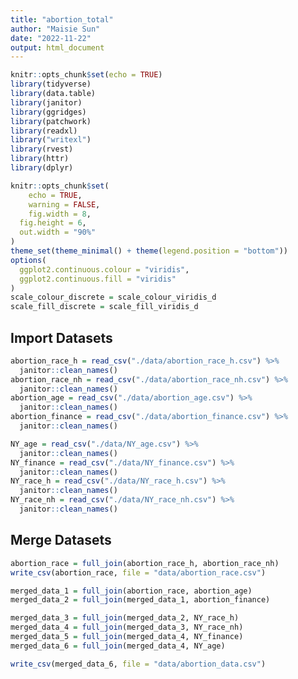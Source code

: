 ```yaml
---
title: "abortion_total"
author: "Maisie Sun"
date: "2022-11-22"
output: html_document
---
```


```r
knitr::opts_chunk$set(echo = TRUE)
library(tidyverse)
library(data.table)
library(janitor)
library(ggridges)
library(patchwork)
library(readxl)
library("writexl")
library(rvest)
library(httr)
library(dplyr)

knitr::opts_chunk$set(
	echo = TRUE,
	warning = FALSE,
	fig.width = 8, 
  fig.height = 6,
  out.width = "90%"
)
theme_set(theme_minimal() + theme(legend.position = "bottom"))
options(
  ggplot2.continuous.colour = "viridis",
  ggplot2.continuous.fill = "viridis"
)
scale_colour_discrete = scale_colour_viridis_d
scale_fill_discrete = scale_fill_viridis_d

```

## Import Datasets

```r
abortion_race_h = read_csv("./data/abortion_race_h.csv") %>%
  janitor::clean_names()
abortion_race_nh = read_csv("./data/abortion_race_nh.csv") %>%
  janitor::clean_names()
abortion_age = read_csv("./data/abortion_age.csv") %>%
  janitor::clean_names()
abortion_finance = read_csv("./data/abortion_finance.csv") %>%
  janitor::clean_names()

NY_age = read_csv("./data/NY_age.csv") %>%
  janitor::clean_names()
NY_finance = read_csv("./data/NY_finance.csv") %>%
  janitor::clean_names()
NY_race_h = read_csv("./data/NY_race_h.csv") %>%
  janitor::clean_names()
NY_race_nh = read_csv("./data/NY_race_nh.csv") %>%
  janitor::clean_names()
```

## Merge Datasets

```r
abortion_race = full_join(abortion_race_h, abortion_race_nh)
write_csv(abortion_race, file = "data/abortion_race.csv")

merged_data_1 = full_join(abortion_race, abortion_age)
merged_data_2 = full_join(merged_data_1, abortion_finance)

merged_data_3 = full_join(merged_data_2, NY_race_h)
merged_data_4 = full_join(merged_data_3, NY_race_nh)
merged_data_5 = full_join(merged_data_4, NY_finance)
merged_data_6 = full_join(merged_data_4, NY_age)

write_csv(merged_data_6, file = "data/abortion_data.csv")

```

